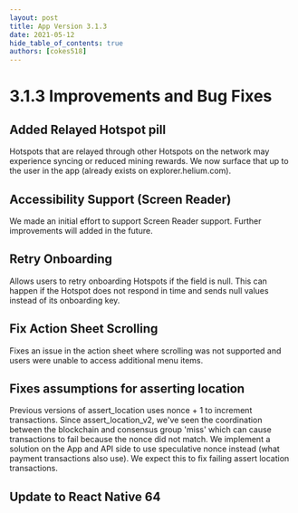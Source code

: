 ```yaml
---
layout: post
title: App Version 3.1.3
date: 2021-05-12
hide_table_of_contents: true
authors: [cokes518]
---
```


# 3.1.3 Improvements and Bug Fixes

## Added Relayed Hotspot pill

Hotspots that are relayed through other Hotspots on the network may experience syncing or reduced
mining rewards. We now surface that up to the user in the app (already exists on
explorer.helium.com).

<!--truncate-->

## Accessibility Support (Screen Reader)

We made an initial effort to support Screen Reader support. Further improvements will added in the
future.

## Retry Onboarding

Allows users to retry onboarding Hotspots if the field is null. This can happen if the Hotspot does
not respond in time and sends null values instead of its onboarding key.

## Fix Action Sheet Scrolling

Fixes an issue in the action sheet where scrolling was not supported and users were unable to access
additional menu items.

## Fixes assumptions for asserting location

Previous versions of assert_location uses nonce + 1 to increment transactions. Since
assert_location_v2, we've seen the coordination between the blockchain and consensus group 'miss'
which can cause transactions to fail because the nonce did not match. We implement a solution on the
App and API side to use speculative nonce instead (what payment transactions also use). We expect
this to fix failing assert location transactions.

## Update to React Native 64
